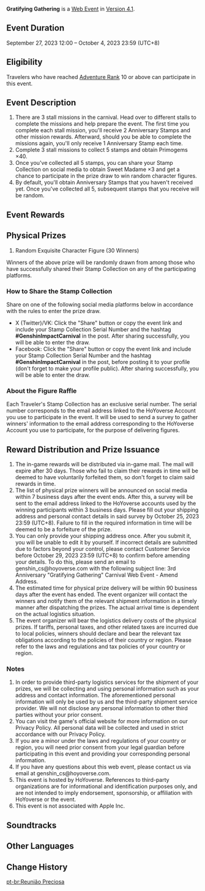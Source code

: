 {{Event Tabs}}
{{Event
|name              = Gratifying Gathering
|image             = Gratifying Gathering.png
|type              = Web
|group             = <!--Flagship/Login/Submission-->
|time_known        = yes
|time_start        = 2023-09-27 12:00:00
|time_start_offset = GMT+8
|time_end          = 2023-10-04 23:59:59
|time_end_offset   = UTC+8
|link              = https://genshin.hoyoverse.com/en/news/detail/113165
|link2             = https://act.hoyoverse.com/ys/event/e20230927celebration/index.html
|link2name         = Event Page
|characters        = Paimon; Klee; Tighnari; Xiangling; Guoba
}}
<!--{{Description|}}-->
'''Gratifying Gathering''' is a [[Web Event]] in [[Version 4.1]].

<!--==Event Details==-->
==Event Duration==
September 27, 2023 12:00 – October 4, 2023 23:59 (UTC+8)

==Eligibility==
Travelers who have reached [[Adventure Rank]] 10 or above can participate in this event.

==Event Description==
# There are 3 stall missions in the carnival. Head over to different stalls to complete the missions and help prepare the event. The first time you complete each stall mission, you'll receive 2 Anniversary Stamps and other mission rewards. Afterward, should you be able to complete the missions again, you'll only receive 1 Anniversary Stamp each time.
# Complete 3 stall missions to collect 5 stamps and obtain Primogems ×40.
# Once you've collected all 5 stamps, you can share your Stamp Collection on social media to obtain Sweet Madame ×3 and get a chance to participate in the prize draw to win random character figures.
# By default, you'll obtain Anniversary Stamps that you haven't received yet. Once you've collected all 5, subsequent stamps that you receive will be random.

==Event Rewards==
{{Card|Primogem|40|show_caption=1}}
{{Card|Hero's Wit|3|show_caption=1}}
{{Card|Mora|20,000|show_caption=1}}
{{Card|Mystic Enhancement Ore|5|show_caption=1}}
{{Card|Sweet Madame|3|show_caption=1}}

==Physical Prizes==
# Random Exquisite Character Figure (30 Winners)

Winners of the above prize will be randomly drawn from among those who have successfully shared their Stamp Collection on any of the participating platforms.

===How to Share the Stamp Collection===
Share on one of the following social media platforms below in accordance with the rules to enter the prize draw.
* X (Twitter)/VK: Click the "Share" button or copy the event link and include your Stamp Collection Serial Number and the hashtag '''#GenshinImpactCarnival''' in the post. After sharing successfully, you will be able to enter the draw.
* Facebook: Click the "Share" button or copy the event link and include your Stamp Collection Serial Number and the hashtag '''#GenshinImpactCarnival''' in the post, before posting it to your profile (don't forget to make your profile public). After sharing successfully, you will be able to enter the draw.

===About the Figure Raffle===
Each Traveler's Stamp Collection has an exclusive serial number. The serial number corresponds to the email address linked to the HoYoverse Account you use to participate in the event. It will be used to send a survey to gather winners' information to the email address corresponding to the HoYoverse Account you use to participate, for the purpose of delivering figures.

==Reward Distribution and Prize Issuance==
# The in-game rewards will be distributed via in-game mail. The mail will expire after 30 days. Those who fail to claim their rewards in time will be deemed to have voluntarily forfeited them, so don't forget to claim said rewards in time.
# The list of physical prize winners will be announced on social media within 7 business days after the event ends. After this, a survey will be sent to the email address linked to the HoYoverse accounts used by the winning participants within 3 business days. Please fill out your shipping address and personal contact details in said survey by October 25, 2023 23:59 (UTC+8). Failure to fill in the required information in time will be deemed to be a forfeiture of the prize.
# You can only provide your shipping address once. After you submit it, you will be unable to edit it by yourself. If incorrect details are submitted due to factors beyond your control, please contact Customer Service before October 29, 2023 23:59 (UTC+8) to confirm before amending your details. To do this, please send an email to genshin_cs@hoyoverse.com with the following subject line: 3rd Anniversary "Gratifying Gathering" Carnival Web Event - Amend Address.
# The estimated time for physical prize delivery will be within 90 business days after the event has ended. The event organizer will contact the winners and notify them of the relevant shipment information in a timely manner after dispatching the prizes. The actual arrival time is dependent on the actual logistics situation.
# The event organizer will bear the logistics delivery costs of the physical prizes. If tariffs, personal taxes, and other related taxes are incurred due to local policies, winners should declare and bear the relevant tax obligations according to the policies of their country or region. Please refer to the laws and regulations and tax policies of your country or region.

===Notes===
# In order to provide third-party logistics services for the shipment of your prizes, we will be collecting and using personal information such as your address and contact information. The aforementioned personal information will only be used by us and the third-party shipment service provider. We will not disclose any personal information to other third parties without your prior consent.
# You can visit the game's official website for more information on our Privacy Policy. All personal data will be collected and used in strict accordance with our Privacy Policy.
# If you are a minor under the laws and regulations of your country or region, you will need prior consent from your legal guardian before participating in this event and providing your corresponding personal information.
# If you have any questions about this web event, please contact us via email at genshin_cs@hoyoverse.com.
# This event is hosted by HoYoverse. References to third-party organizations are for informational and identification purposes only, and are not intended to imply endorsement, sponsorship, or affiliation with HoYoverse or the event.
# This event is not associated with Apple Inc.
<!--
==Battle Pass Missions==
{{Battle Pass Missions
|name     = 
|mission1 = {{Color|[Event]}}
|exp1     = 
|mission2 = {{Color|[Event]}}
|exp2     = 
|mission3 = {{Color|[Event]}}
|exp3     = 
}}
-->
==Soundtracks==
{{Soundtracks by Category Table|type=eventgameplay}}

==Other Languages==
{{Other Languages
|en      = Gratifying Gathering
|zhs     = 嘉辰锦时之聚
|zhs_rm  = 
|zht     = 嘉辰錦時之聚
|zht_rm  = 
|zh_tl   = 
|ja      = 喜びの集まるひととき
|ja_rm   = Yorokobi no Atsumaru Hitotoki
|ja_tl   = 
|ko      = 즐거운 만남의 축제
|ko_rm   = 
|ko_tl   = 
|es      = Reunión de momentos inolvidables
|es_tl   = Meeting of Unforgettable Moments
|fr      = Joyeuse réunion
|fr_tl   = Joyful Reunion
|ru      = Счастливое собрание
|ru_tl   = 
|th      = ปาร์ตี้รวมตัวแสนสุขสันต์
|th_rm   = 
|th_tl   = 
|vi      = Hân Hoan Hội Ngộ
|vi_tl   = 
|de      = Fröhliches Beisammensein
|de_tl   = Merry Get-Together
|id      = Kebahagiaan dalam Kebersamaan
|id_tl   = Happiness in Togetherness
|pt      = Reunião Preciosa
|pt_tl   = 
|tr      = Keyifli Bir Buluşma
|tr_tl   = 
|it      = Una riunione indimenticabile
|it_tl   = 
}}

==Change History==
{{Change History|4.1}}

[[pt-br:Reunião Preciosa]]